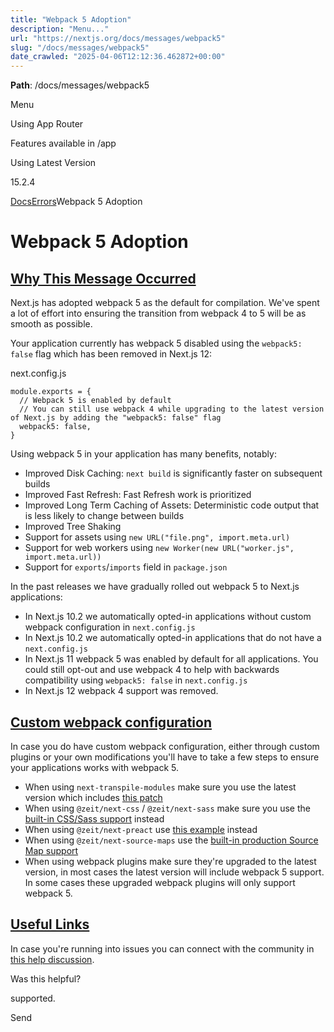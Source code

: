 ---
title: "Webpack 5 Adoption"
description: "Menu..."
url: "https://nextjs.org/docs/messages/webpack5"
slug: "/docs/messages/webpack5"
date_crawled: "2025-04-06T12:12:36.462872+00:00"
---

**Path**: /docs/messages/webpack5

Menu

Using App Router

Features available in /app

Using Latest Version

15.2.4

[Docs](/docs)[Errors](/docs)Webpack 5 Adoption

# Webpack 5 Adoption

## [Why This Message Occurred](#why-this-message-occurred)

Next.js has adopted webpack 5 as the default for compilation. We've spent a lot of effort into ensuring the transition from webpack 4 to 5 will be as smooth as possible.

Your application currently has webpack 5 disabled using the `webpack5: false` flag which has been removed in Next.js 12:

next.config.js

```
module.exports = {
  // Webpack 5 is enabled by default
  // You can still use webpack 4 while upgrading to the latest version of Next.js by adding the "webpack5: false" flag
  webpack5: false,
}
```

Using webpack 5 in your application has many benefits, notably:

* Improved Disk Caching: `next build` is significantly faster on subsequent builds
* Improved Fast Refresh: Fast Refresh work is prioritized
* Improved Long Term Caching of Assets: Deterministic code output that is less likely to change between builds
* Improved Tree Shaking
* Support for assets using `new URL("file.png", import.meta.url)`
* Support for web workers using `new Worker(new URL("worker.js", import.meta.url))`
* Support for `exports`/`imports` field in `package.json`

In the past releases we have gradually rolled out webpack 5 to Next.js applications:

* In Next.js 10.2 we automatically opted-in applications without custom webpack configuration in `next.config.js`
* In Next.js 10.2 we automatically opted-in applications that do not have a `next.config.js`
* In Next.js 11 webpack 5 was enabled by default for all applications. You could still opt-out and use webpack 4 to help with backwards compatibility using `webpack5: false` in `next.config.js`
* In Next.js 12 webpack 4 support was removed.

## [Custom webpack configuration](#custom-webpack-configuration)

In case you do have custom webpack configuration, either through custom plugins or your own modifications you'll have to take a few steps to ensure your applications works with webpack 5.

* When using `next-transpile-modules` make sure you use the latest version which includes [this patch](https://github.com/martpie/next-transpile-modules/pull/179)
* When using `@zeit/next-css` / `@zeit/next-sass` make sure you use the [built-in CSS/Sass support](/docs/pages/building-your-application/styling) instead
* When using `@zeit/next-preact` use [this example](https://github.com/vercel/next.js/tree/canary/examples/using-preact) instead
* When using `@zeit/next-source-maps` use the [built-in production Source Map support](/docs/pages/api-reference/config/next-config-js/productionBrowserSourceMaps)
* When using webpack plugins make sure they're upgraded to the latest version, in most cases the latest version will include webpack 5 support. In some cases these upgraded webpack plugins will only support webpack 5.

## [Useful Links](#useful-links)

In case you're running into issues you can connect with the community in [this help discussion](https://github.com/vercel/next.js/discussions/23498).

Was this helpful?

supported.

Send